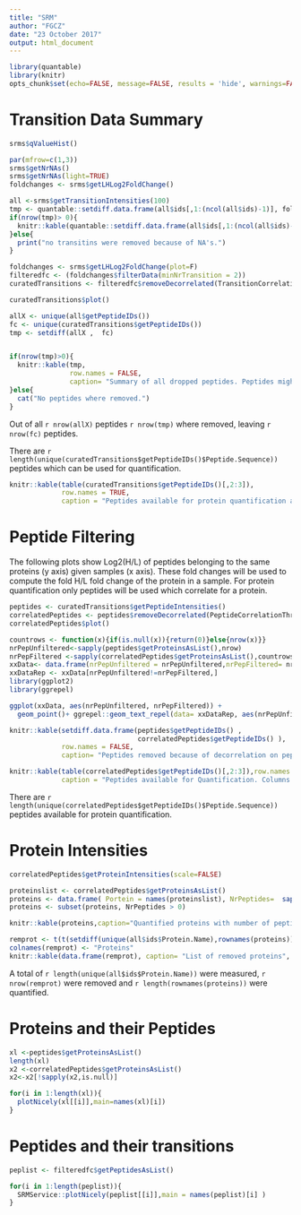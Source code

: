 ```yaml
---
title: "SRM"
author: "FGCZ"
date: "23 October 2017"
output: html_document
---
```



```r
library(quantable)
library(knitr)
opts_chunk$set(echo=FALSE, message=FALSE, results = 'hide', warnings=FALSE)

```



# Transition Data Summary

```r
srms$qValueHist()
```



```r

par(mfrow=c(1,3))
srms$getNrNAs()
srms$getNrNAs(light=TRUE)
foldchanges <- srms$getLHLog2FoldChange()

```



```r
all <-srms$getTransitionIntensities(100)
tmp <- quantable::setdiff.data.frame(all$ids[,1:(ncol(all$ids)-1)], foldchanges$ids)
if(nrow(tmp)> 0){
  knitr::kable(quantable::setdiff.data.frame(all$ids[,1:(ncol(all$ids)-1)], foldchanges$ids), row.names=FALSE, caption="Removed transitions (to many NA's). TODO : add number of missing as a column.")
}else{
  print("no transitins were removed because of NA's.")
}
``` 



```r
foldchanges <- srms$getLHLog2FoldChange(plot=F)
filteredfc <- (foldchanges$filterData(minNrTransition = 2))
curatedTransitions <- filteredfc$removeDecorrelated(TransitionCorrelationThreshold)
```


```r
curatedTransitions$plot()
```



```r
allX <- unique(all$getPeptideIDs())
fc <- unique(curatedTransitions$getPeptideIDs())
tmp <- setdiff(allX ,  fc)


if(nrow(tmp)>0){
  knitr::kable(tmp,
               row.names = FALSE,
               caption= "Summary of all dropped peptides. Peptides might have been removed since there were no quantified transtions (NA's), only a single transition was quantified or the transitions were uncorrelated.")
}else{
  cat("No peptides where removed.") 
}

```


Out of all `r nrow(allX)` peptides `r nrow(tmp)` where removed, leaving `r nrow(fc)` peptides.


There are `r length(unique(curatedTransitions$getPeptideIDs()$Peptide.Sequence))` peptides which can be used for quantification.


```r
knitr::kable(table(curatedTransitions$getPeptideIDs()[,2:3]),
             row.names = TRUE,
             caption = "Peptides available for protein quantification and Nr of transitions per peptide. Columns charge state.")
```


\newpage


# Peptide Filtering

The following plots show Log2(H/L) of peptides belonging to the same proteins (y axis) given samples (x axis).
These fold changes will be used to compute the fold H/L fold change of the protein in a sample.
For protein quantification only peptides will be used which correlate for a protein.




```r
peptides <- curatedTransitions$getPeptideIntensities()
correlatedPeptides <- peptides$removeDecorrelated(PeptideCorrelationThreshold)
correlatedPeptides$plot()
```


```r
countrows <- function(x){if(is.null(x)){return(0)}else{nrow(x)}}
nrPepUnfiltered<-sapply(peptides$getProteinsAsList(),nrow)
nrPepFiltered <-sapply(correlatedPeptides$getProteinsAsList(),countrows)
xxData<- data.frame(nrPepUnfiltered = nrPepUnfiltered,nrPepFiltered= nrPepFiltered, names=names(nrPepUnfiltered))
xxDataRep <- xxData[nrPepUnfiltered!=nrPepFiltered,]
library(ggplot2)
library(ggrepel)

ggplot(xxData, aes(nrPepUnfiltered, nrPepFiltered)) +
  geom_point()+ ggrepel::geom_text_repel(data= xxDataRep, aes(nrPepUnfiltered,nrPepFiltered, label=names ))

```


\newpage

```r
knitr::kable(setdiff.data.frame(peptides$getPeptideIDs() ,
                                correlatedPeptides$getPeptideIDs() ),
             row.names = FALSE,
             caption= "Peptides removed because of decorrelation on peptide level. ")
```


\newpage

```r
knitr::kable(table(correlatedPeptides$getPeptideIDs()[,2:3]),row.names = TRUE,
             caption = "Peptides available for Quantification. Columns charge state.")
```

There are `r length(unique(correlatedPeptides$getPeptideIDs()$Peptide.Sequence))` peptides available for protein quantification.

\newpage

# Protein Intensities

```r
correlatedPeptides$getProteinIntensities(scale=FALSE)
```


```r
proteinslist <- correlatedPeptides$getProteinsAsList()
proteins <- data.frame( Portein = names(proteinslist), NrPeptides=  sapply(proteinslist, countrows))
proteins <- subset(proteins, NrPeptides > 0)

knitr::kable(proteins,caption="Quantified proteins with number of peptides used for quantification", row.names = FALSE)
```






```r
remprot <- t(t(setdiff(unique(all$ids$Protein.Name),rownames(proteins))))
colnames(remprot) <- "Proteins"
knitr::kable(data.frame(remprot), caption= "List of removed proteins", row.names = FALSE)

```


A total of `r length(unique(all$ids$Protein.Name))` were measured, `r nrow(remprot)` were removed and `r length(rownames(proteins))` were quantified.

# Proteins and their Peptides

\newpage

```r

xl <-peptides$getProteinsAsList()
length(xl)
x2 <-correlatedPeptides$getProteinsAsList()
x2<-x2[!sapply(x2,is.null)]

for(i in 1:length(xl)){
  plotNicely(xl[[i]],main=names(xl)[i])
}
```




# Peptides and their transitions

\newpage

```r
peplist <- filteredfc$getPeptidesAsList()

for(i in 1:length(peplist)){
  SRMService::plotNicely(peplist[[i]],main = names(peplist)[i] )  
}


```



